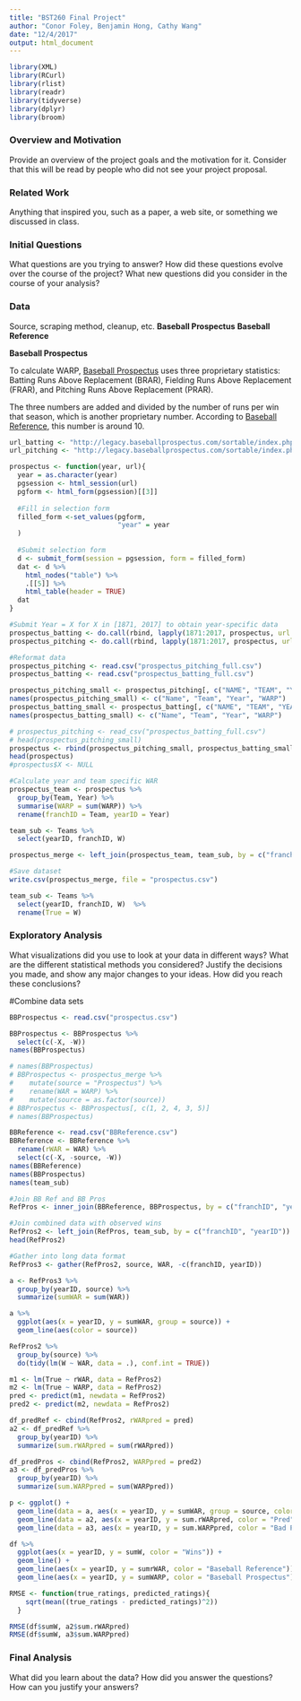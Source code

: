 ```yaml
---
title: "BST260 Final Project"
author: "Conor Foley, Benjamin Hong, Cathy Wang"
date: "12/4/2017"
output: html_document
---
```


```r
library(XML)
library(RCurl)
library(rlist)
library(readr)
library(tidyverse)
library(dplyr)
library(broom)
```

### Overview and Motivation
Provide an overview of the project goals and the motivation for it. Consider that this will be read by people who did not see your project proposal.

### Related Work
Anything that inspired you, such as a paper, a web site, or something we discussed in class.



### Initial Questions
What questions are you trying to answer? How did these questions evolve over the course of the project? What new questions did you consider in the course of your analysis?

### Data
Source, scraping method, cleanup, etc.
**Baseball Prospectus**
**Baseball Reference**


**Baseball Prospectus**

To calculate WARP, [Baseball Prospectus](http://legacy.baseballprospectus.com/sortable/.) uses three proprietary statistics: Batting Runs Above Replacement (BRAR), Fielding Runs Above Replacement (FRAR), and Pitching Runs Above Replacement (PRAR).

The three numbers are added and divided by the number of runs per win that season, which is another proprietary number. According to [Baseball Reference](https://www.baseball-reference.com/bullpen/Wins_Above_Replacement_Player.), this number is around 10. 



```r
url_batting <- "http://legacy.baseballprospectus.com/sortable/index.php?cid=2022181"
url_pitching <- "http://legacy.baseballprospectus.com/sortable/index.php?cid=1931167"

prospectus <- function(year, url){
  year = as.character(year)
  pgsession <- html_session(url)
  pgform <- html_form(pgsession)[[3]]
  
  #Fill in selection form
  filled_form <-set_values(pgform,
                           "year" = year
  )
  
  #Submit selection form
  d <- submit_form(session = pgsession, form = filled_form)
  dat <- d %>%
    html_nodes("table") %>%
    .[[5]] %>%
    html_table(header = TRUE)
  dat
}

#Submit Year = X for X in [1871, 2017] to obtain year-specific data
prospectus_batting <- do.call(rbind, lapply(1871:2017, prospectus, url = url_batting))
prospectus_pitching <- do.call(rbind, lapply(1871:2017, prospectus, url = url_pitching))

#Reformat data 
prospectus_pitching <- read.csv("prospectus_pitching_full.csv")
prospectus_batting <- read.csv("prospectus_batting_full.csv")

prospectus_pitching_small <- prospectus_pitching[, c("NAME", "TEAM", "YEAR", "PWARP")]
names(prospectus_pitching_small) <- c("Name", "Team", "Year", "WARP")
prospectus_batting_small <- prospectus_batting[, c("NAME", "TEAM", "YEAR", "BWARP")]
names(prospectus_batting_small) <- c("Name", "Team", "Year", "WARP")
```

```r
# prospectus_pitching <- read_csv("prospectus_batting_full.csv")
# head(prospectus_pitching_small)
prospectus <- rbind(prospectus_pitching_small, prospectus_batting_small)
head(prospectus)
#prospectus$X <- NULL

#Calculate year and team specific WAR
prospectus_team <- prospectus %>% 
  group_by(Team, Year) %>%
  summarise(WARP = sum(WARP)) %>%
  rename(franchID = Team, yearID = Year)

team_sub <- Teams %>%
  select(yearID, franchID, W) 

prospectus_merge <- left_join(prospectus_team, team_sub, by = c("franchID", "yearID"))

#Save dataset 
write.csv(prospectus_merge, file = "prospectus.csv")

team_sub <- Teams %>%
  select(yearID, franchID, W)  %>%
  rename(True = W)
```


### Exploratory Analysis
What visualizations did you use to look at your data in different ways? What are the different statistical methods you considered? Justify the decisions you made, and show any major changes to your ideas. How did you reach these conclusions?

#Combine data sets

```r
BBProspectus <- read.csv("prospectus.csv")

BBProspectus <- BBProspectus %>%
  select(c(-X, -W))
names(BBProspectus)

# names(BBProspectus)
# BBProspectus <- prospectus_merge %>%
#    mutate(source = "Prospectus") %>%
#    rename(WAR = WARP) %>%
#    mutate(source = as.factor(source))
# BBProspectus <- BBProspectus[, c(1, 2, 4, 3, 5)]
# names(BBProspectus)

BBReference <- read.csv("BBReference.csv")
BBReference <- BBReference %>%
  rename(rWAR = WAR) %>%
  select(c(-X, -source, -W))
names(BBReference)
names(BBProspectus)
names(team_sub)

#Join BB Ref and BB Pros
RefPros <- inner_join(BBReference, BBProspectus, by = c("franchID", "yearID"))

#Join combined data with observed wins
RefPros2 <- left_join(RefPros, team_sub, by = c("franchID", "yearID"))
head(RefPros2)

#Gather into long data format
RefPros3 <- gather(RefPros2, source, WAR, -c(franchID, yearID))
```


```r
a <- RefPros3 %>%
  group_by(yearID, source) %>%
  summarize(sumWAR = sum(WAR))

a %>%
  ggplot(aes(x = yearID, y = sumWAR, group = source)) + 
  geom_line(aes(color = source))
```



```r
RefPros2 %>%
  group_by(source) %>%
  do(tidy(lm(W ~ WAR, data = .), conf.int = TRUE))

m1 <- lm(True ~ rWAR, data = RefPros2)
m2 <- lm(True ~ WARP, data = RefPros2)
pred <- predict(m1, newdata = RefPros2)
pred2 <- predict(m2, newdata = RefPros2)

df_predRef <- cbind(RefPros2, rWARpred = pred)
a2 <- df_predRef %>%
  group_by(yearID) %>%
  summarize(sum.rWARpred = sum(rWARpred))

df_predPros <- cbind(RefPros2, WARPpred = pred2)
a3 <- df_predPros %>%
  group_by(yearID) %>%
  summarize(sum.WARPpred = sum(WARPpred))

p <- ggplot() + 
  geom_line(data = a, aes(x = yearID, y = sumWAR, group = source, color = source)) +
  geom_line(data = a2, aes(x = yearID, y = sum.rWARpred, color = "Pred")) + 
  geom_line(data = a3, aes(x = yearID, y = sum.WARPpred, color = "Bad Pred"))

df %>%
  ggplot(aes(x = yearID, y = sumW, color = "Wins")) +
  geom_line() +
  geom_line(aes(x = yearID, y = sumrWAR, color = "Baseball Reference")) +
  geom_line(aes(x = yearID, y = sumWARP, color = "Baseball Prospectus")) +

RMSE <- function(true_ratings, predicted_ratings){
    sqrt(mean((true_ratings - predicted_ratings)^2))
  }

RMSE(df$sumW, a2$sum.rWARpred)
RMSE(df$sumW, a3$sum.WARPpred)
```

### Final Analysis
What did you learn about the data? How did you answer the questions? How can you justify your answers?

